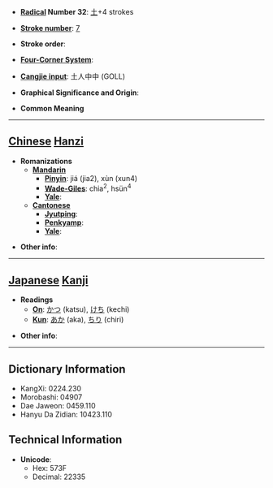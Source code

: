 * '''[[Wiktionary:Chinese radical index| Radical]] Number 32''': [[Wiktionary:Chinese radical index 土|土]]+4 strokes

* '''[[Wiktionary:Chinese total strokes index|Stroke number]]''': [[Wiktionary:Chinese total strokes index 7|7]]

* '''Stroke order''': 

* '''[[Wiktionary:Chinese four corner index|Four-Corner System]]''': 

* '''[[Wiktionary:Chinese Cangjie index|Cangjie input]]''': 土人中中 (GOLL)

* '''Graphical Significance and Origin''': 

* '''Common Meaning'''

----

== [[Chinese]] [[Hanzi]] ==

* '''Romanizations'''
** '''[[Mandarin]]'''
*** '''[[Pinyin]]''': jiá (jia2), xùn (xun4)
*** '''[[Wade-Giles]]''': chia<sup>2</sup>, hsün<sup>4</sup>
*** '''[[Yale]]''': 
** '''[[Cantonese]]'''
*** '''[[Jyutping]]''':
*** '''[[Penkyamp]]''': 
*** '''[[Yale]]''': 

* '''Other info''': 

----

== [[Japanese]] [[Kanji]] ==

* '''Readings'''
** '''[[On]]''': [[かつ]] (katsu), [[けち]] (kechi)
** '''[[Kun]]''': [[あか]] (aka), [[ちり]] (chiri)

* '''Other info''':  

----

== Dictionary Information ==

* KangXi: 0224.230
* Morobashi: 04907
* Dae Jaweon: 0459.110
* Hanyu Da Zidian: 10423.110

== Technical Information ==

* '''Unicode''':
** Hex: 573F
** Decimal: 22335